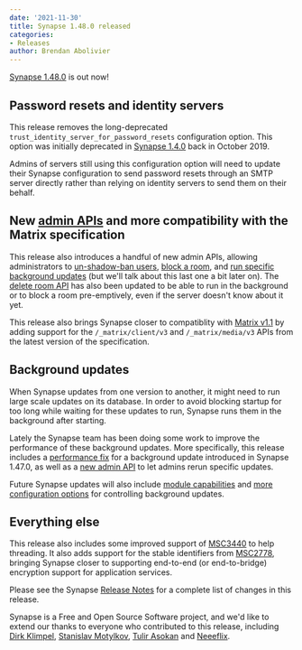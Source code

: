 ```yaml
---
date: '2021-11-30'
title: Synapse 1.48.0 released
categories:
- Releases
author: Brendan Abolivier
---
```


[Synapse 1.48.0](https://github.com/matrix-org/synapse/releases/tag/v1.48.0) is out now!

## Password resets and identity servers

This release removes the long-deprecated `trust_identity_server_for_password_resets` configuration option. This option was initially deprecated in [Synapse 1.4.0](https://github.com/matrix-org/synapse/releases/tag/v1.4.0) back in October 2019.

Admins of servers still using this configuration option will need to update their Synapse configuration to send password resets through an SMTP server directly rather than relying on identity servers to send them on their behalf.

## New [admin APIs](https://matrix-org.github.io/synapse/latest/usage/administration/admin_api/index.html) and more compatibility with the Matrix specification

This release also introduces a handful of new admin APIs, allowing administrators to [un-shadow-ban users](https://matrix-org.github.io/synapse/latest/admin_api/user_admin_api.html#controlling-whether-a-user-is-shadow-banned), [block a room](https://matrix-org.github.io/synapse/latest/admin_api/rooms.html#block-room-api), and [run specific background updates](https://matrix-org.github.io/synapse/latest/usage/administration/admin_api/background_updates.html#run) (but we'll talk about this last one a bit later on). The [delete room API](https://matrix-org.github.io/synapse/latest/admin_api/rooms.html#delete-room-api) has also been updated to be able to run in the background or to block a room pre-emptively, even if the server doesn't know about it yet.

This release also brings Synapse closer to compatiblity with [Matrix v1.1](https://matrix.org/blog/2021/11/09/matrix-v-1-1-release) by adding support for the `/_matrix/client/v3` and `/_matrix/media/v3` APIs from the latest version of the specification.

## Background updates

When Synapse updates from one version to another, it might need to run large scale updates on its database. In order to avoid blocking startup for too long while waiting for these updates to run, Synapse runs them in the background after starting.

Lately the Synapse team has been doing some work to improve the performance of these background updates. More specifically, this release includes a [performance fix](https://github.com/matrix-org/synapse/pull/11421) for a background update introduced in Synapse 1.47.0, as well as a [new admin API](https://matrix-org.github.io/synapse/latest/usage/administration/admin_api/background_updates.html#run) to let admins rerun specific updates.

Future Synapse updates will also include [module capabilities](https://github.com/matrix-org/synapse/pull/11306) and [more configuration options](https://github.com/matrix-org/synapse/issues/11260) for controlling background updates.

## Everything else

This release also includes some improved support of [MSC3440](https://github.com/matrix-org/matrix-doc/pull/3440) to help threading. It also adds support for the stable identifiers from [MSC2778](https://github.com/matrix-org/matrix-doc/pull/2778), bringing Synapse closer to supporting end-to-end (or end-to-bridge) encryption support for application services.

Please see the Synapse [Release Notes](https://github.com/matrix-org/synapse/blob/v1.48.0/CHANGES.md) for a complete list of changes in this release.

Synapse is a Free and Open Source Software project, and we'd like to extend our thanks to everyone who contributed to this release, including [Dirk Klimpel](https://github.com/dklimpel), [Stanislav Motylkov](https://github.com/binarymaster), [Tulir Asokan](https://github.com/tulir) and [Neeeflix](https://github.com/Neeeflix).
